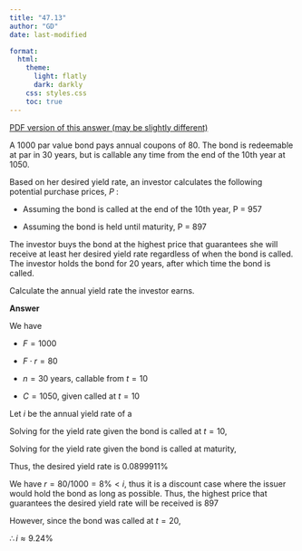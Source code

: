 ```yaml
---
title: "47.13"
author: "GD"
date: last-modified

format:
  html:
    theme:
      light: flatly
      dark: darkly
    css: styles.css
    toc: true
---
```


<a href="https://github.com/AgungSudanta/Daily-Mabar/blob/main/topik/todaysfinan/chapter/chapter47/PdfFinan47/Todays_Finan_47_13.pdf">PDF version of this answer (may be slightly different)</a>


A $1000$ par value bond pays annual coupons of $80$. The bond is redeemable at par in $30$ years, but is callable any time from the end of the 10th year at $1050$.

Based on her desired yield rate, an investor calculates the following potential purchase prices, $P$ :

- Assuming the bond is called at the end of the 10th year, P = 957

- Assuming the bond is held until maturity, P = 897

The investor buys the bond at the highest price that guarantees she will receive at least her desired yield rate regardless of when the bond is called. The investor holds the bond for 20 years, after which time the bond is called.

Calculate the annual yield rate the investor earns.

**Answer**

We have

- $F = 1000$

- $F \cdot r = 80$

- $n = 30$ years, callable from $t = 10$

- $C = 1050$, given called at $t=10$

Let $i$ be the annual yield rate of a 

Solving for the yield rate given the bond is called at $t=10$,

\begin{align*}
P &= F\cdot r \cdot a_{\enclose{actuarial}{n}i} + C \cdot v_i^n\\
957 &= 80 \cdot \left( \frac{1-(1+i)^{-10}}{i}   \right) + 1050 \cdot (1+i)^{-10}\\
i &= 0.0899911
\end{align*}

Solving for the yield rate given the bond is called at maturity,

\begin{align*}
P &= F\cdot r \cdot a_{\enclose{actuarial}{n}i} + C \cdot v_i^n\\
897 &= 80 \cdot \left( \frac{1-(1+i)^{-30}}{i}   \right) + 1000 \cdot (1+i)^{-30}\\
i &= 0.0900281
\end{align*}

Thus, the desired yield rate is $0.0899911\%$

We have $r = 80/1000 = 8\% < i$, thus it is a discount case where the issuer would hold the bond as long as possible. Thus, the highest price that guarantees the desired yield rate will be received is $897$

However, since the bond was called at $t=20$,

\begin{align*}
P &= F\cdot r \cdot a_{\enclose{actuarial}{n}i} + C \cdot v_i^n\\
897 &= 80 \cdot \left( \frac{1-(1+i)^{-20}}{i}   \right) + 1000 \cdot (1+i)^{-20}\\
i &= 0.0924304
\end{align*}


$\therefore i \approx 9.24\%$
